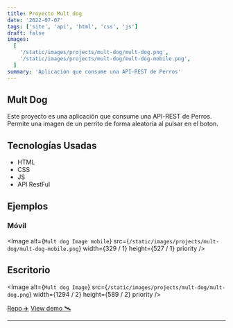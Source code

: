 ```yaml
---
title: Proyecto Mult dog
date: '2022-07-07'
tags: ['site', 'api', 'html', 'css', 'js']
draft: false
images:
  [
    '/static/images/projects/mult-dog/mult-dog.png',
    '/static/images/projects/mult-dog/mult-dog-mobile.png',
  ]
summary: 'Aplicación que consume una API-REST de Perros'
---
```


## Mult Dog

Este proyecto es una aplicación que consume una API-REST de Perros. Permite una imagen de un perrito de forma aleatoria al pulsar en el boton.

## Tecnologías Usadas

- HTML
- CSS
- JS
- API RestFul

## Ejemplos

### Móvil

<Image
  alt={`Mult dog Image mobile`}
  src={`/static/images/projects/mult-dog/mult-dog-mobile.png`}
  width={329 / 1}
  height={527 / 1}
  priority
/>

## Escritorio

<Image
  alt={`Mult dog Image`}
  src={`/static/images/projects/mult-dog/mult-dog.png`}
  width={1294 / 2}
  height={589 / 2}
  priority
/>

[Repo ✈️](https://github.com/robert-ds/mult-dog)
[View demo 🛰](https://robert-ds.github.io/mult-dog/)

---
